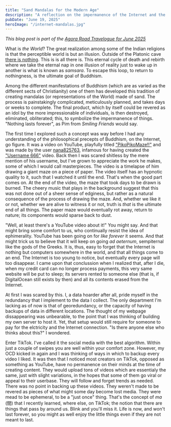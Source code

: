 ```yaml
---
title: "Sand Mandalas for the Modern Age"
description: "A reflection on the impermanence of the Internet and the art of creating digital mandalas."
pubDate: "June 19, 2025"
heroImage: "/internet-mandalas.jpg"
---
```


_This blog post is part of the [Agora Road Travelogue for June 2025](https://forum.agoraroad.com/index.php?threads/agora-road-travelogue-june-25.7997/)_

What is _the World_? The great realization among some of the Indian religions is that the perceptible world is but an illusion. Outside of the Platonic cave [there is nothing](https://www.youtube.com/watch?v=ns1SGo3WCF4). This is is all there is. This eternal cycle of death and rebirth where we take the eternal nap in one illusion of reality just to wake up in another is what is known as _samsara_. To escape this loop, to return to nothingness, is the ultimate goal of Buddhism.

Among the different manifestations of Buddhism (which are as varied as the different sects of Christianity) one of them has developed this tradition of creating mandalas (or representations of the World) made of sand. The process is painstakingly complicated, meticulously planned, and takes days or weeks to complete. The final product, which by itself could be revered as an idol by the more impressionable of individuals, is then destroyed, eliminated, obliterated; this, to symbolize the impermanence of things. "Nothing lasts forever", as Pim from _Smiling Friends_ would say.

The first time I explored such a concept was way before I had any understanding of the philosophical precepts of Buddhism, on the Internet, go figure. It was a video on YouTube, playfully titled ["PikoPikoMaze!!"](https://www.youtube.com/watch?v=YuBdhrZuJTs) and was made by the user [nana825763](https://www.youtube.com/user/nana825763), infamous for having created the ["Username 666"](https://www.youtube.com/watch?v=7iFXyLah2oQ) video. Back then I was scared shitless by the mere mention of his username, but I've grown to appreciate the work he makes, some of which I would call masterpieces. The video is a timelapse of him drawing a giant maze on a piece of paper. The video itself has an hypnotic quality to it, such that I watched it until the end. That's when the good part comes on. At the end of the video, the maze that took days to be drawn is burned. The cheery music that plays in the background suggest that this was not done out of a sheer sense of edginess, but rather as a natural consequence of the process of drawing the maze. And, whether we like it or not, whether we are alive to witness it or not, truth is _that_ is the ultimate end of all things. The paper maze would eventually rot away, return to nature; its components would sparse back to dust.

"Well, at least there's a YouTube video about it!" You might say. And that might bring some comfort to us, who continually resist the idea of ephimerality. YouTube has been going on for _like forever_ it seems. And that might trick us to believe that it will keep on going _ad aeternum_, sempiternal like the gods of the Greeks. It is, thus, easy to forget that the Internet is nothing but computers somewhere in the world, and that all things come to an end. The Internet is too young to notice, but eventually every page will too disappear. I came upon that conclussion when I realized that, after I die, when my credit card can no longer process payments, this very same website will be put to sleep; its servers rented to someone else (that is, if DigitalOcean still exists by then) and all its contents erased from the Internet.

At first I was scared by this. I, a data hoarder after all, pride myself in the redundancy that I implement to the data I collect. The only department I'm lacking as of now is that of georedundancy, or the capacity of having backups of data in different locations. The thought of my webpage dissappearing was unbearable, to the point that I was thinking of building my own server to host it. Yet, that setup would still require for someone to pay for the elctricity and the Internet connection. "Is there anyone else who thinks about this?" I wondered.

Enter TikTok. I've called it the social media with the best algorithm. Within just a couple of swipes you are well within your comfort zone. However, my OCD kicked in again and I was thinking of ways in which to backup every video I liked. It was then that I noticed most creators on TikTok, opposed as something as YouTube, have no permanence on their minds at the time of creating content. They would upload tons of videos which are essentialy the same, just with slight variations, in the hopes that some of them go viral or appeal to their userbase. They will follow and forget trends as needed. There was no point in backing up these videos. They weren't made to be revered as pieces of what might some day become lost media. They were mead to be ephemeral, to be a "just once" thing. That's the concept of _ma_ (間) that I recently learned, where else, on TikTok; the notion that there are things that pass by around us. Blink and you'll miss it. Life is now, and won't last forever, so you might as well enjoy the little things even if they are not meant to last.